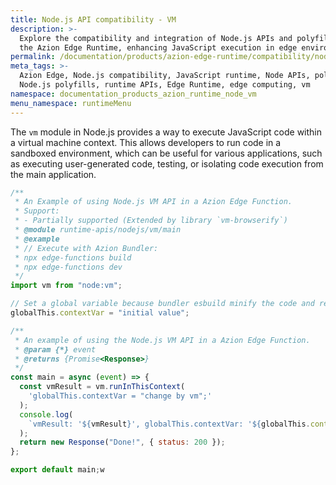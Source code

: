 ```yaml
---
title: Node.js API compatibility - VM
description: >-
  Explore the compatibility and integration of Node.js APIs and polyfills with
  the Azion Edge Runtime, enhancing JavaScript execution in edge environments.
permalink: /documentation/products/azion-edge-runtime/compatibility/node/vm/
meta_tags: >-
  Azion Edge, Node.js compatibility, JavaScript runtime, Node APIs, polyfills,
  Node.js polyfills, runtime APIs, Edge Runtime, edge computing, vm
namespace: documentation_products_azion_runtime_node_vm
menu_namespace: runtimeMenu
---
```


The `vm` module in Node.js provides a way to execute JavaScript code within a virtual machine context. This allows developers to run code in a sandboxed environment, which can be useful for various applications, such as executing user-generated code, testing, or isolating code execution from the main application.

```javascript
/**
 * An Example of using Node.js VM API in a Azion Edge Function.
 * Support:
 * - Partially supported (Extended by library `vm-browserify`)
 * @module runtime-apis/nodejs/vm/main
 * @example
 * // Execute with Azion Bundler:
 * npx edge-functions build
 * npx edge-functions dev
 */
import vm from "node:vm";

// Set a global variable because bundler esbuild minify the code and rename the variable.
globalThis.contextVar = "initial value";

/**
 * An example of using the Node.js VM API in a Azion Edge Function.
 * @param {*} event
 * @returns {Promise<Response>}
 */
const main = async (event) => {
  const vmResult = vm.runInThisContext(
    'globalThis.contextVar = "change by vm";'
  );
  console.log(
    `vmResult: '${vmResult}', globalThis.contextVar: '${globalThis.contextVar}'`
  );
  return new Response("Done!", { status: 200 });
};

export default main;w
```
